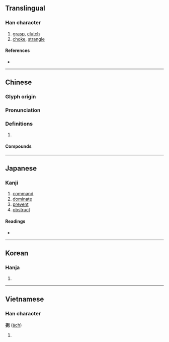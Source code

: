 {{character info/new}}
==Translingual==

===Han character===
{{Han char|rn=64|rad=手|as=04|sn=7|four=51012|canj=QMSU|ids=⿰扌厄}}

# [[grasp]], [[clutch]]
# [[choke]], [[strangle]]

====References====
* {{Han ref|kx=0419.150|dkj=11848|dj=0766.070|hdz=31834.100|uh=627C|ud=25212|bh=A7E3|bd=42979}}

----

==Chinese==
{{zh-forms}}

===Glyph origin===
{{Han etym}}

===Pronunciation===
{{zh-pron
|m=è
|c=ak1,aak1
|mn=qz:iak/tw:e̍k/xm,zz:ek
|oc=y
|cat=
}}

===Definitions===
{{zh-hanzi}}

# {{rfdef|zh}}

====Compounds====
{{zh-der|令人扼腕|偏袒扼腕|扼制|扼吭|扼吭拊背|扼喉撫背|扼守|扼殺|扼腕|扼臂|扼虎|扼要|拊背扼喉|撫背扼喉|攘袂扼腕|簡明扼要}}

----

==Japanese==

===Kanji===
{{ja-kanji|grade=|rs=手04}}

# [[command]]
# [[dominate]]
# [[prevent]]
# [[obstruct]]

====Readings====
* {{ja-readings|on=[[あく]] (aku), [[やく]] (yaku)|kun=[[おさえる]] (osaeru)}}

----

==Korean==

===Hanja===
{{ko-hanja|hangeul=액|eumhun=|rv=aek|mr=aek|y=ayk}}

# {{defn|lang=ko|sort=手04}}

----

==Vietnamese==

===Han character===
'''扼''' ([[ách]])

# {{defn|vi}}

{{cln|vi|Han tu}}